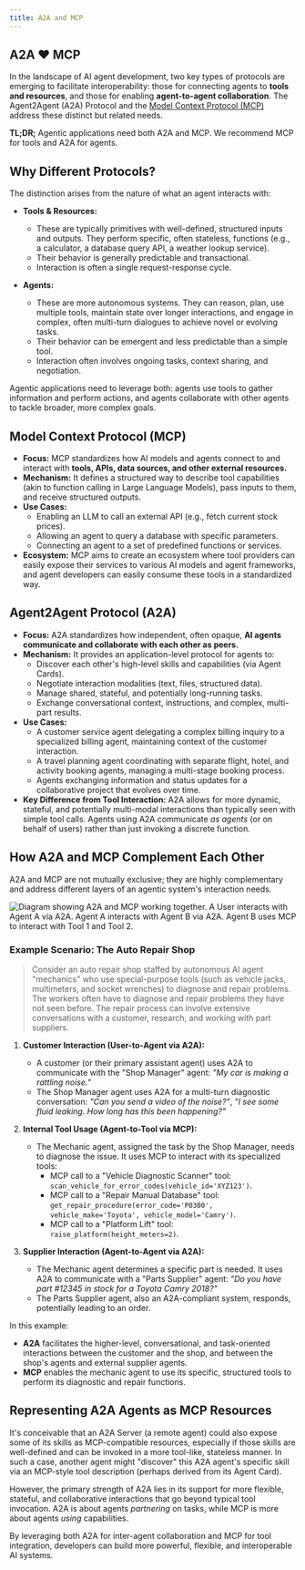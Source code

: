 ```yaml
---
title: A2A and MCP
---
```



## A2A ❤️ MCP

In the landscape of AI agent development, two key types of protocols are emerging to facilitate interoperability: those for connecting agents to **tools and resources**, and those for enabling **agent-to-agent collaboration**. The Agent2Agent (A2A) Protocol and the [Model Context Protocol (MCP)](https://modelcontextprotocol.io/) address these distinct but related needs.

**TL;DR;** Agentic applications need both A2A and MCP. We recommend MCP for tools and A2A for agents.

## Why Different Protocols?

The distinction arises from the nature of what an agent interacts with:

- **Tools & Resources:**

    - These are typically primitives with well-defined, structured inputs and outputs. They perform specific, often stateless, functions (e.g., a calculator, a database query API, a weather lookup service).
    - Their behavior is generally predictable and transactional.
    - Interaction is often a single request-response cycle.

- **Agents:**
    - These are more autonomous systems. They can reason, plan, use multiple tools, maintain state over longer interactions, and engage in complex, often multi-turn dialogues to achieve novel or evolving tasks.
    - Their behavior can be emergent and less predictable than a simple tool.
    - Interaction often involves ongoing tasks, context sharing, and negotiation.

Agentic applications need to leverage both: agents use tools to gather information and perform actions, and agents collaborate with other agents to tackle broader, more complex goals.

## Model Context Protocol (MCP)

- **Focus:** MCP standardizes how AI models and agents connect to and interact with **tools, APIs, data sources, and other external resources.**
- **Mechanism:** It defines a structured way to describe tool capabilities (akin to function calling in Large Language Models), pass inputs to them, and receive structured outputs.
- **Use Cases:**
    - Enabling an LLM to call an external API (e.g., fetch current stock prices).
    - Allowing an agent to query a database with specific parameters.
    - Connecting an agent to a set of predefined functions or services.
- **Ecosystem:** MCP aims to create an ecosystem where tool providers can easily expose their services to various AI models and agent frameworks, and agent developers can easily consume these tools in a standardized way.

## Agent2Agent Protocol (A2A)

- **Focus:** A2A standardizes how independent, often opaque, **AI agents communicate and collaborate with each other as peers.**
- **Mechanism:** It provides an application-level protocol for agents to:
    - Discover each other's high-level skills and capabilities (via Agent Cards).
    - Negotiate interaction modalities (text, files, structured data).
    - Manage shared, stateful, and potentially long-running tasks.
    - Exchange conversational context, instructions, and complex, multi-part results.
- **Use Cases:**
    - A customer service agent delegating a complex billing inquiry to a specialized billing agent, maintaining context of the customer interaction.
    - A travel planning agent coordinating with separate flight, hotel, and activity booking agents, managing a multi-stage booking process.
    - Agents exchanging information and status updates for a collaborative project that evolves over time.
- **Key Difference from Tool Interaction:** A2A allows for more dynamic, stateful, and potentially multi-modal interactions than typically seen with simple tool calls. Agents using A2A communicate _as agents_ (or on behalf of users) rather than just invoking a discrete function.

## How A2A and MCP Complement Each Other

A2A and MCP are not mutually exclusive; they are highly complementary and address different layers of an agentic system's interaction needs.



![Diagram showing A2A and MCP working together. A User interacts with Agent A via A2A. Agent A interacts with Agent B via A2A. Agent B uses MCP to interact with Tool 1 and Tool 2.](https://google-a2a.github.io/A2A/assets/a2a-mcp.png)

### Example Scenario: The Auto Repair Shop

> Consider an auto repair shop staffed by autonomous AI agent "mechanics" who use special-purpose tools (such as vehicle jacks, multimeters, and socket wrenches) to diagnose and repair problems. The workers often have to diagnose and repair problems they have not seen before. The repair process can involve extensive conversations with a customer, research, and working with part suppliers.

1. **Customer Interaction (User-to-Agent via A2A):**

    - A customer (or their primary assistant agent) uses A2A to communicate with the "Shop Manager" agent: _"My car is making a rattling noise."_
    - The Shop Manager agent uses A2A for a multi-turn diagnostic conversation: _"Can you send a video of the noise?"_, _"I see some fluid leaking. How long has this been happening?"_

2. **Internal Tool Usage (Agent-to-Tool via MCP):**

    - The Mechanic agent, assigned the task by the Shop Manager, needs to diagnose the issue. It uses MCP to interact with its specialized tools:
        - MCP call to a "Vehicle Diagnostic Scanner" tool: `scan_vehicle_for_error_codes(vehicle_id='XYZ123')`.
        - MCP call to a "Repair Manual Database" tool: `get_repair_procedure(error_code='P0300', vehicle_make='Toyota', vehicle_model='Camry')`.
        - MCP call to a "Platform Lift" tool: `raise_platform(height_meters=2)`.

3. **Supplier Interaction (Agent-to-Agent via A2A):**
    - The Mechanic agent determines a specific part is needed. It uses A2A to communicate with a "Parts Supplier" agent: _"Do you have part #12345 in stock for a Toyota Camry 2018?"_
    - The Parts Supplier agent, also an A2A-compliant system, responds, potentially leading to an order.

In this example:

- **A2A** facilitates the higher-level, conversational, and task-oriented interactions between the customer and the shop, and between the shop's agents and external supplier agents.
- **MCP** enables the mechanic agent to use its specific, structured tools to perform its diagnostic and repair functions.

## Representing A2A Agents as MCP Resources

It's conceivable that an A2A Server (a remote agent) could also expose some of its skills as MCP-compatible resources, especially if those skills are well-defined and can be invoked in a more tool-like, stateless manner. In such a case, another agent might "discover" this A2A agent's specific skill via an MCP-style tool description (perhaps derived from its Agent Card).

However, the primary strength of A2A lies in its support for more flexible, stateful, and collaborative interactions that go beyond typical tool invocation. A2A is about agents _partnering_ on tasks, while MCP is more about agents _using_ capabilities.

By leveraging both A2A for inter-agent collaboration and MCP for tool integration, developers can build more powerful, flexible, and interoperable AI systems.
